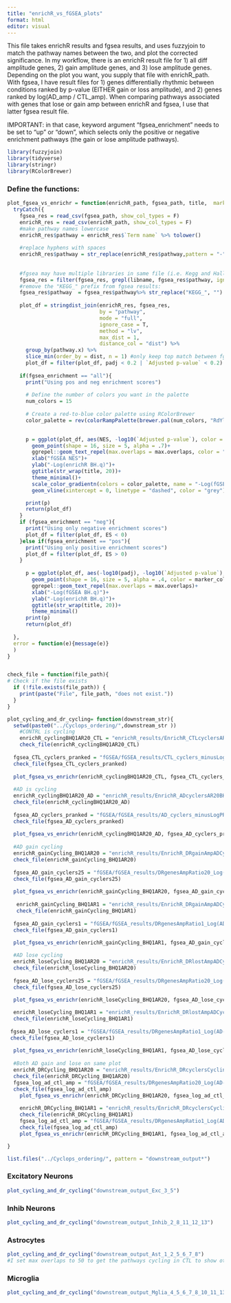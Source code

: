 ```yaml
---
title: "enrichR_vs_fGSEA_plots"
format: html
editor: visual
---
```


This file takes enrichR results and fgsea results, and uses fuzzyjoin to match the pathway names between the two, and plot the corrected significance. In my workflow, there is an enrichR result file for 1) all diff amplitude genes, 2) gain amplitude genes, and 3) lose amplitude genes. Depending on the plot you want, you supply that file with enrichR_path. With fgsea, I have result files for 1) genes differentially rhythmic between conditions ranked by p-value (EITHER gain or loss amplitude), and 2) genes ranked by log(AD_amp / CTL_amp). When comparing pathways associated with genes that lose or gain amp between enrichR and fgsea, I use that latter fgsea result file.

IMPORTANT: in that case, keyword argument "fgsea_enrichment" needs to be set to "up" or "down", which selects only the positive or negative enrichment pathways (the gain or lose amplitude pathways).

```r
library(fuzzyjoin)
library(tidyverse)
library(stringr) 
library(RColorBrewer)
```

### Define the functions:

```r
plot_fgsea_vs_enrichr = function(enrichR_path, fgsea_path, title,  marker_color = "#000000", libname = "KEGG", fgsea_enrichment = "all", max.overlaps = 10){
  tryCatch({
    fgsea_res = read_csv(fgsea_path, show_col_types = F)
    enrichR_res = read_csv(enrichR_path, show_col_types = F)
    #make pathway names lowercase
    enrichR_res$pathway = enrichR_res$`Term name` %>% tolower() 
    
    #replace hyphens with spaces
    enrichR_res$pathway = str_replace(enrichR_res$pathway,pattern = "-", " ")
    
    
    #fgsea may have multiple libraries in same file (i.e. Kegg and Hallmark), filter for only libname:
    fgsea_res = filter(fgsea_res, grepl(libname, fgsea_res$pathway, ignore.case = T))
    #remove the "KEGG_" prefix from fgsea results:
    fgsea_res$pathway  = fgsea_res$pathway%>% str_replace("KEGG_", "") %>% str_replace_all("_", " ") %>% tolower()
    
    plot_df = stringdist_join(enrichR_res, fgsea_res,
                              by = "pathway",
                              mode = "full",
                              ignore_case = T,
                              method = "lv",
                              max_dist = 1,
                              distance_col = "dist") %>%
      group_by(pathway.x) %>%
      slice_min(order_by = dist, n = 1) #only keep top match between fgsea and enrichR
      plot_df = filter(plot_df, padj < 0.2 | `Adjusted p-value` < 0.2)
    
    if(fgsea_enrichment == "all"){
      print("Using pos and neg enrichment scores")
    
      # Define the number of colors you want in the palette
      num_colors = 15
      
      # Create a red-to-blue color palette using RColorBrewer
      color_palette = rev(colorRampPalette(brewer.pal(num_colors, "RdYlBu"))(num_colors))
      

      p = ggplot(plot_df, aes(NES, -log10(`Adjusted p-value`), color = -log10(padj), label = str_to_title(pathway.x)))+
        geom_point(shape = 16, size = 5, alpha = .7)+
        ggrepel::geom_text_repel(max.overlaps = max.overlaps, color = "black")+
        xlab("fGSEA NES")+
        ylab("-Log(enrichR BH.q)")+
        ggtitle(str_wrap(title, 20))+
        theme_minimal()+
        scale_color_gradientn(colors = color_palette, name = "-Log(fGSEA BH.q)")+
        geom_vline(xintercept = 0, linetype = "dashed", color = "grey")

      print(p)
      return(plot_df)
    }
    if (fgsea_enrichment == "neg"){
      print("Using only negative enrichment scores")
      plot_df = filter(plot_df, ES < 0)
    }else if(fgsea_enrichment == "pos"){
      print("Using only positive enrichment scores")
      plot_df = filter(plot_df, ES > 0)
    }
      
      p = ggplot(plot_df, aes(-log10(padj), -log10(`Adjusted p-value`), label = str_to_title(pathway.x)))+
        geom_point(shape = 16, size = 5, alpha = .4, color = marker_color)+
        ggrepel::geom_text_repel(max.overlaps = max.overlaps)+
        xlab("-Log(fGSEA BH.q)")+
        ylab("-Log(enrichR BH.q)")+
        ggtitle(str_wrap(title, 20))+
        theme_minimal()
      print(p)
      return(plot_df)
    
  },
  error = function(e){message(e)}
  )  
}


check_file = function(file_path){
# Check if the file exists
  if (!file.exists(file_path)) {
    print(paste("File", file_path, "does not exist."))
  }
}

plot_cycling_and_dr_cycling= function(downstream_str){
  setwd(paste0("../Cyclops_ordering/",downstream_str ))
    #CONTRL is cycling
    enrichR_cyclingBHQ1AR20_CTL = "enrichR_results/EnrichR_CTLcyclersAR20BHQ1_BCKGRND-EnrichRbackground/CTLcyclersAR20BHQ1_LIBRY-KEGG2021Human_BCKGRND-EnrichRbackground.csv"
    check_file(enrichR_cyclingBHQ1AR20_CTL)
    
  fgsea_CTL_cyclers_pranked = "fGSEA/fGSEA_results/CTL_cyclers_minusLogPRanked.csv"
  check_file(fgsea_CTL_cyclers_pranked)
  
  plot_fgsea_vs_enrichr(enrichR_cyclingBHQ1AR20_CTL, fgsea_CTL_cyclers_pranked, "Pathways Cycling in CTL (Cycling BHQ1 AR20)", fgsea_enrichment = "pos", marker_color = "#0091ff")
  
  #AD is cycling
  enrichR_cyclingBHQ1AR20_AD = "enrichR_results/EnrichR_ADcyclersAR20BHQ1_BCKGRND-EnrichRbackground/ADcyclersAR20BHQ1_LIBRY-KEGG2021Human_BCKGRND-EnrichRbackground.csv"
  check_file(enrichR_cyclingBHQ1AR20_AD)
  
  fgsea_AD_cyclers_pranked = "fGSEA/fGSEA_results/AD_cyclers_minusLogPRanked.csv"
  check_file(fgsea_AD_cyclers_pranked)
  
  plot_fgsea_vs_enrichr(enrichR_cyclingBHQ1AR20_AD, fgsea_AD_cyclers_pranked, "Pathways Cycing in AD (Cycling BHQ1 AR20)", fgsea_enrichment = "pos", marker_color = "red")
  
  #AD gain cycling
  enrichR_gainCycling_BHQ1AR20 = "enrichR_results/EnrichR_DRgainAmpADCyclingBHQ1AR20DRBHQ3_BCKGRND-diffrhythmsCyclingBHQ1AmpRatio20/DRgainAmpADCyclingBHQ1AR20DRBHQ3_LIBRY-KEGG2021Human_BCKGRND-diffrhythmsCyclingBHQ1AmpRatio20.csv"
  check_file(enrichR_gainCycling_BHQ1AR20)
  
  fgsea_AD_gain_cyclers25 = "fGSEA/fGSEA_results/DRgenesAmpRatio20_Log(AD-CTL)ranked.csv"
  check_file(fgsea_AD_gain_cyclers25)
  
  plot_fgsea_vs_enrichr(enrichR_gainCycling_BHQ1AR20, fgsea_AD_gain_cyclers25, "Pathways Gain Rhythmicity in AD (Cycling BHQ1 AR20)", fgsea_enrichment = "pos", marker_color = "#D81B60")
  
   enrichR_gainCycling_BHQ1AR1 = "enrichR_results/EnrichR_DRgainAmpADCyclingBHQ1AR1DRBHQ3_BCKGRND-diffrhythmsCyclingBHQ1AmpRatio1/DRgainAmpADCyclingBHQ1AR1DRBHQ3_LIBRY-KEGG2021Human_BCKGRND-diffrhythmsCyclingBHQ1AmpRatio1.csv"
   check_file(enrichR_gainCycling_BHQ1AR1)
   
  fgsea_AD_gain_cyclers1 = "fGSEA/fGSEA_results/DRgenesAmpRatio1_Log(AD-CTL)ranked.csv"
  check_file(fgsea_AD_gain_cyclers1)
  
  plot_fgsea_vs_enrichr(enrichR_gainCycling_BHQ1AR1, fgsea_AD_gain_cyclers1, "Pathways Gain Rhythmicity in AD (Cycling BHQ1 AR1)", fgsea_enrichment = "pos",  marker_color = "#D81B60")

  #AD lose cycling
  enrichR_loseCycling_BHQ1AR20 = "enrichR_results/EnrichR_DRlostAmpADCyclingBHQ1AR20DRBHQ3_BCKGRND-diffrhythmsCyclingBHQ1AmpRatio20/DRlostAmpADCyclingBHQ1AR20DRBHQ3_LIBRY-KEGG2021Human_BCKGRND-diffrhythmsCyclingBHQ1AmpRatio20.csv"
  check_file(enrichR_loseCycling_BHQ1AR20)
  
  fgsea_AD_lose_cyclers25 = "fGSEA/fGSEA_results/DRgenesAmpRatio20_Log(AD-CTL)ranked.csv"
  check_file(fgsea_AD_lose_cyclers25)
  
  plot_fgsea_vs_enrichr(enrichR_loseCycling_BHQ1AR20, fgsea_AD_lose_cyclers25, "Pathways Lose Rhythmicity in AD (Cycling BHQ1 AR20)", fgsea_enrichment = "neg", marker_color = "#FE6100")

  enrichR_loseCycling_BHQ1AR1 = "enrichR_results/EnrichR_DRlostAmpADCyclingBHQ1AR1DRBHQ3_BCKGRND-diffrhythmsCyclingBHQ1AmpRatio1/DRlostAmpADCyclingBHQ1AR1DRBHQ3_LIBRY-KEGG2021Human_BCKGRND-diffrhythmsCyclingBHQ1AmpRatio1.csv"
  check_file(enrichR_loseCycling_BHQ1AR1)
  
 fgsea_AD_lose_cyclers1 = "fGSEA/fGSEA_results/DRgenesAmpRatio1_Log(AD-CTL)ranked.csv"
 check_file(fgsea_AD_lose_cyclers1)
 
  plot_fgsea_vs_enrichr(enrichR_loseCycling_BHQ1AR1, fgsea_AD_lose_cyclers1, "Pathways Lose Rhythmicity in AD (Cycling BHQ1 AR1)", fgsea_enrichment = "neg", marker_color = "#FE6100")
  
  #Both AD gain and lose on same plot
  enrichR_DRCycling_BHQ1AR20 = "enrichR_results/EnrichR_DRcyclersCyclingBHQ1AR20DRBHQ3_BCKGRND-diffrhythmsCyclingBHQ1AmpRatio20/DRcyclersCyclingBHQ1AR20DRBHQ3_LIBRY-KEGG2021Human_BCKGRND-diffrhythmsCyclingBHQ1AmpRatio20.csv"
  check_file(enrichR_DRCycling_BHQ1AR20)
  fgsea_log_ad_ctl_amp = "fGSEA/fGSEA_results/DRgenesAmpRatio20_Log(AD-CTL)ranked.csv"
  check_file(fgsea_log_ad_ctl_amp)
    plot_fgsea_vs_enrichr(enrichR_DRCycling_BHQ1AR20, fgsea_log_ad_ctl_amp, "Differentially Rhythmic Pathways in AD (Cycling BHQ1 AR20)", fgsea_enrichment = "all")
    
    enrichR_DRCycling_BHQ1AR1 = "enrichR_results/EnrichR_DRcyclersCyclingBHQ1AR1DRBHQ3_BCKGRND-diffrhythmsCyclingBHQ1AmpRatio1/DRcyclersCyclingBHQ1AR1DRBHQ3_LIBRY-KEGG2021Human_BCKGRND-diffrhythmsCyclingBHQ1AmpRatio1.csv"
    check_file(enrichR_DRCycling_BHQ1AR1)
    fgsea_log_ad_ctl_amp = "fGSEA/fGSEA_results/DRgenesAmpRatio1_Log(AD-CTL)ranked.csv"
    check_file(fgsea_log_ad_ctl_amp)
    plot_fgsea_vs_enrichr(enrichR_DRCycling_BHQ1AR1, fgsea_log_ad_ctl_amp, "Differentially Rhythmic Pathways in AD (Cycling BHQ1AR1)", fgsea_enrichment = "all")

}

list.files("../Cyclops_ordering/", pattern = "downstream_output*")
```

### Excitatory Neurons

```r
plot_cycling_and_dr_cycling("downstream_output_Exc_3_5")
```

### Inhib Neurons

```r
plot_cycling_and_dr_cycling("downstream_output_Inhib_2_8_11_12_13")
```

### Astrocytes

```r
plot_cycling_and_dr_cycling("downstream_output_Ast_1_2_5_6_7_8")
#I set max overlaps to 50 to get the pathways cycling in CTL to show other pathways beside ribo
```

### Microglia

```r
plot_cycling_and_dr_cycling("downstream_output_Mglia_4_5_6_7_8_10_11_13_15_16")
```
